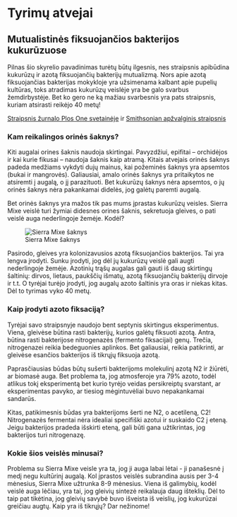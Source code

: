 # Tyrimų atvejai

## Mutualistinės fiksuojančios bakterijos kukurūzuose

Pilnas šio skyrelio pavadinimas turėtų būtų ilgesnis, nes straipsnis apibūdina kukurūzų ir azotą fiksuojančių bakterijų mutualizmą. Nors apie azotą fiksuojančias bakterijas mokykloje yra užsimenama kalbant apie pupelių kultūras, toks atradimas kukurūzų veislėje yra be galo svarbus žemdirbystėje. Bet ko gero ne ką mažiau svarbesnis yra pats straipsnis, kuriam atsirasti reikėjo 40 metų!

[Straipsnis žurnalo Plos One svetainėje](https://journals.plos.org/plosbiology/article?id=10.1371/journal.pbio.2006352) ir [Smithsonian apžvalginis straipsnis](https://www.smithsonianmag.com/science-nature/corn-future-hundreds-years-old-and-makes-its-own-mucus-180969972/)

### Kam reikalingos orinės šaknys?

Kiti augalai orines šaknis naudoja skirtingai. Pavyzdžiui, epifitai – orchidėjos ir kai kurie fikusai – naudoja šaknis kaip atramą. Kitais atvejais orinės šaknys padeda medžiams vykdyti dujų mainus, kai požeminės šaknys yra apsemtos (bukai ir mangrovės). Galiausiai, amalo orinės šaknys yra pritaikytos ne atsiremti į augalą, o jį parazituoti. Bet kukurūzų šaknys nėra apsemtos, o jų orinės šaknys nėra pakankamai didelės, jog galėtų paremti augalą.

Bet orinės šaknys yra mažos tik pas mums įprastas kukurūzų veisles. Sierra Mixe veislė turi žymiai didesnes orines šaknis, sekretuoja gleives, o pati veislė auga nederlingoje žemėje. Kodėl?

![Sierra Mixe šaknys](https://www.ucdavis.edu/sites/default/files/styles/ucdedu_16x9_large/public/aerial-roots-sierra-mixe-corn-uc-davis_0.jpg)

Pasirodo, gleives yra kolonizavusios azotą fiksuojančios bakterijos. Tai yra lengva įrodyti. Sunku įrodyti, jog dėl jų kukurūzų veislė gali augti nederlingoje žemėje. Azotinių trąšų augalas gali gauti iš daug skirtingų šaltinių: dirvos, lietaus, paukščių išmatų, azotą fiksuojančių bakterijų dirvoje ir t.t. O tyrėjai turėjo įrodyti, jog augalų azoto šaltinis yra oras ir niekas kitas. Dėl to tyrimas vyko 40 metų.

### Kaip įrodyti azoto fiksaciją?

Tyrėjai savo straipsnyje naudojo bent septynis skirtingus eksperimentus. Viena, gleivėse būtina rasti bakterijų, kurios galėtų fiksuoti azotą. Antra, būtina rasti bakterijose nitrogenazės (fermento fiksacijai) genų. Trečia, nitrogenazei reikia bedeguonies aplinkos. Bet galiausiai, reikia patikrinti, ar gleivėse esančios bakterijos iš tikrųjų fiksuoja azotą.

Paprasčiausias būdas būtų sušerti bakterijoms molekulinį azotą N2 ir žiūrėti, ar biomasė auga. Bet problema ta, jog atmosferoje yra 79% azoto, todėl atlikus tokį eksperimentą bet kurio tyrėjo veidas persikreiptų svarstant, ar eksperimentas pavyko, ar tiesiog mėgintuvėliai buvo nepakankamai sandarūs.

Kitas, patikimesnis būdas yra bakterijoms šerti ne N2, o acetileną, C2! Nitrogenazės fermentai nėra idealiai specifiški azotui ir suskaido C2 į eteną. Jeigu bakterijos pradeda išskirti eteną, gali būti gana užtikrintas, jog bakterijos turi nitrogenazę.

### Kokie šios veislės minusai?

Problema su Sierra Mixe veisle yra ta, jog ji auga labai lėtai - ji panašesnė į medį negu kultūrinį augalą. Kol įprastos veislės subrandina ausis per 3-4 mėnesius, Sierra Mixe užtrunka 8-9 mėnesius. Viena iš galimybių, kodėl veislė auga lėčiau, yra tai, jog gleivių sintezė reikalauja daug išteklių. Dėl to taip pat tikėtina, jog gleivių savybė buvo išveista iš veislių, jog kukurūzai greičiau augtų. Kaip yra iš tikrųjų? Dar nežinome!
